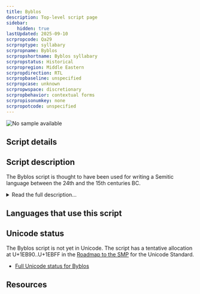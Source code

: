 ```yaml
---
title: Byblos
description: Top-level script page
sidebar:
    hidden: true
lastUpdated: 2025-09-10
scrpropcode: Qa29
scrproptype: syllabary
scrpropname: Byblos
scrpropshortname: Byblos syllabary
scrpropstatus: Historical
scrpropregion: Middle Eastern
scrpropdirection: RTL
scrpropbaseline: unspecified
scrpropcase: unknown
scrpropwspace: discretionary
scrpropbehavior: contextual forms
scrpropisonumkey: none
scrpropotcode: unspecified
---
```



![No sample available](../images/nosample.png)



## Script details

<ScriptDetails />

## Script description

The Byblos script is thought to have been used for writing a Semitic language between the 24th and the 15th centuries BC.

<details>
<summary>Read the full description...</summary>It is known from ten inscriptions discovered in the city of Byblos, in present-day Lebanon. As yet, the script is undeciphered, but is thought to have been a syllabary written from right to left using approximately one hundred distinct signs. Some signs appear to resemble [Egyptian hieroglyphs](/scrlang/scripts/egyp); others resemble [Phoenician](/scrlang/scripts/phnx) characters. It is thought that the Byblos inscriptions may represent an important link between the Egyptian hieroglyphic script and the later Semitic abjads.

_This script is not currently recognized by the [ISO 15924 standard](http://www.unicode.org/iso15924/), but is included in ScriptSource for research purposes. If you have any information on this script, please add the information to this site. Your contributions can be a great help in refining and expanding the ISO 15924 standard. The [Script Encoding Initiative](https://sei.berkeley.edu/) is working to support the inclusion of this script in the standard, and contributions here will support their efforts._
</details>

## Languages that use this script

<WsList script='Qa29' wsMax='5' />

## Unicode status

The Byblos script is not yet in Unicode. The script has a tentative allocation at U+1EB90..U+1EBFF in the [Roadmap to the SMP](http://www.unicode.org/roadmaps/smp/) for the Unicode Standard.

- [Full Unicode status for Byblos](/scrlang/unicode/qa29-unicode)



## Resources

<ScriptResources detailSummary='seemore' />

